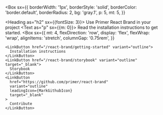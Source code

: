 
<Box
  sx={{
    borderWidth: '1px',
    borderStyle: 'solid',
    borderColor: 'border.default',
    borderRadius: 2,
    bg: 'gray.1',
    p: 5,
    mt: 5,
  }}
>
  <Heading as="h2" sx={{fontSize: 3}}>
    Use Primer React Brand in your project
  </Heading>
  <Text as="p" sx={{m: 0}}>
    Read the installation instructions to get started.
  </Text>
  <Box
    sx={{
      mt: 4,
      flexDirection: 'row',
      display: 'flex',
      flexWrap: 'wrap',
      alignItems: 'stretch',
      columnGap: '0.75rem',
    }}
  >
    <LinkButton href="/react-brand/getting-started" variant="outline">
      Installation instructions
    </LinkButton>
    <LinkButton href="/react-brand/storybook" variant="outline" target="_blank">
      Storybook
    </LinkButton>
    <LinkButton
      href="https://github.com/primer/react-brand"
      variant="outline"
      leadingIcon={MarkGithubIcon}
      target="_blank"
    >
      Contribute
    </LinkButton>
  </Box>
</Box>

